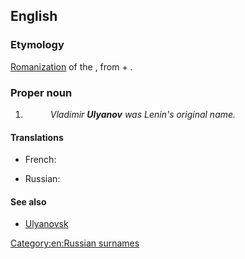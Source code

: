 ==English==

===Etymology===
[[romanization|Romanization]] of the {{etyl|ru|en}} {{m|ru|Улья́нов}}, from {{m|ru|Ульян||[[Julian]]}} + {{m|ru|-ов||genitive possessive ending}}.

===Proper noun===
{{en-proper noun}}

# {{non-gloss definition|A [[transliteration]] of a Russian surname.}}
#: ''Vladimir '''Ulyanov''' was Lenin's original name.''

====Translations====
{{trans-top|surname}}
* French: {{t|fr|Oulianov|m}}
{{trans-mid}}
* Russian: {{t+|ru|Улья́нов|m}}
{{trans-bottom}}

====See also====
* [[Ulyanovsk]]

[[Category:en:Russian surnames]]